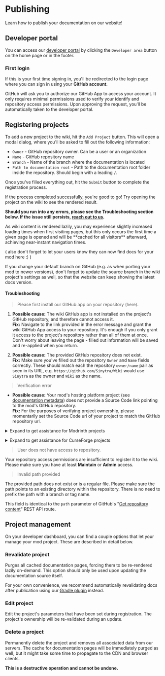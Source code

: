 
# Publishing

Learn how to publish your documentation on our website!

## Developer portal

You can access our [developer portal](../dev) by clicking the `Developer area` button on the home page or in the footer.

### First login

If this is your first time signing in, you'll be redirected to the login page where you can sign in using
your **GitHub account**.

GitHub will ask you to authorize our GitHub App to access your account. It only requires minimal permissions used to
verify your identify and repository access permissions. Upon approving the request, you'll be automatically taken
to the developer portal.

## Registering projects

To add a new project to the wiki, hit the `Add Project` button. This will open a modal dialog, where you'll be asked
to fill out the following information:

- `Owner` - GitHub repository owner. Can be a user or an organization
- `Name` - GitHub repository name
- `Branch` - Name of the branch where the documentation is located
- `Path to documentation root` - Path to the documentation root folder inside the repository.
Should begin with a leading `/`.

Once you've filled everything out, hit the `Submit` button to complete the registration process.

If the process completed successfully, you're good to go! Try opening the project on the wiki to see the rendered result.

**Should you run into any errors, please see the Troubleshooting section below. If the issue still persists,
[reach out to us](./help).**

<Callout>
    As wiki content is rendered lazily, you may experience slightly increased loading times when first visiting pages,
    but this only occurs the first time a given page is opened and will be **cached for all visitors** afterward,
    achieving near-instant navigation times.
</Callout>

( also don't forget to let your users know they can now find docs for your mod here :) )

<Callout>
    If you change your default branch on GitHub (e.g. as when porting your mod to newer versions), don't forget to
    update the source branch in the wiki project's settings as well, so that the website can keep showing the latest
    docs version.
</Callout>

#### Troubleshooting

> Please first install our GitHub app on your repository (here).

1. **Possible cause:** The wiki GitHub app is not installed on the project's GitHub repository, and therefore cannot access it.  
**Fix:** Navigate to the link provided in the error message and grant the wiki GitHub App access to your repository.
It's enough if you only grant it access to the project's repository rather than all of them at once.  
Don't worry about leaving the page - filled out information will be saved and re-applied when you return.

2. **Possible cause:** The provided GitHub repository does not exist.  
**Fix:** Make sure you've filled out the repository `Owner` and `Name` fields correctly. These should match each the
repository `owner/name` pair as seen in its URL, e.g. `https://github.com/Sinytra/Wiki` would use `Sinytra` as the owner
and `Wiki` as the name.

> Verification error

- **Possible cause:** Your mod's hosting platform project (see [documentation metadata](./devs#wiki-metadata)) does not
provide a Source Code link pointing to the mod's GitHub repository.  
**Fix:** For the purposes of verifying project ownership, please momentarily set the Source Code url of your project
to match the GitHub repository url.

<details>
    <summary>Expand to get assistance for Modrinth projects</summary>
    
    1. Open to your project's settings.
    2. Navigate to the `Links` tab.
    3. Enter the GitHub repository url in the `Source code` field.
    4. Apply the changes.
    
    ![](/meta-docs-assets/mr_src_url.png)
</details>
<p/>
<details>
    <summary>Expand to get assistance for CurseForge projects</summary>
    
    1. Open your project's settings.
    2. Navigate to the `Source` tab.
    3. Enter the GitHub repository url in the `Repository URL` field.
    4. Apply the changes.

    ![](/meta-docs-assets/cf_src_url.png)
</details>

> User does not have access to repository.

Your repository access permissions are insufficient to register it to the wiki. Please make sure you have at least
**Maintain** or **Admin** access.

> Invalid path provided

The provided path does not exist or is a regular file. Please make sure the path points to an existing directory within
the repository. There is no need to prefix the path with a branch or tag name.

This field is identical to the `path` parameter of GitHub's "[Get repository content](https://docs.github.com/en/rest/repos/contents?apiVersion=2022-11-28#get-repository-content)"
REST API route.

## Project management

On your developer dashboard, you can find a couple options that let your manage your mod project. These are described
in detail below.

### <RefreshCwIcon className="inline-block mr-1 w-5 h-5"/> Revalidate project

Purges all cached documentation pages, forcing them to be re-rendered lazily on-demand.
This option should only be used upon updating the documentation source itself.

For your own convenience, we recommend automatically revalidating docs after publication using our
[Gradle plugin](./devs#-gradle-plugin-companion) instead.

### <SettingsIcon className="inline-block mr-1 w-5 h-5"/> Edit project

Edit the project's parameters that have been set during registration. The project's ownership will be re-validated
during an update.

### <TrashIcon className="inline-block mr-1 w-5 h-5"/> Delete a project

Permanently delete the project and removes all associated data from our servers. The cache for documentation pages will
be immediately purged as well, but it might take some time to propagate to the CDN and browser clients.

**This is a destructive operation and cannot be undone.**
